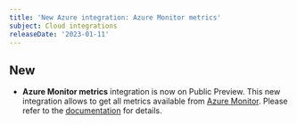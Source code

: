 ```yaml
---
title: 'New Azure integration: Azure Monitor metrics'
subject: Cloud integrations
releaseDate: '2023-01-11'
---
```


## New

* **Azure Monitor metrics** integration is now on Public Preview. This new integration allows to get all metrics available from [Azure Monitor](https://learn.microsoft.com/en-us/azure/azure-monitor/essentials/metrics-supported). Please refer to the [documentation](https://docs.newrelic.com/docs/infrastructure/microsoft-azure-integrations/azure-integrations-list/azure-monitor/) for details.
